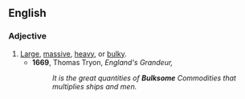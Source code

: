 ==English==

===Adjective===
{{en-adj}}

# [[Large]], [[massive]], [[heavy]], or [[bulky]].
#*'''1669''', Thomas Tryon, ''England's Grandeur,''
#*:''It is the great quantities of '''Bulksome''' Commodities that multiplies ships and men.''